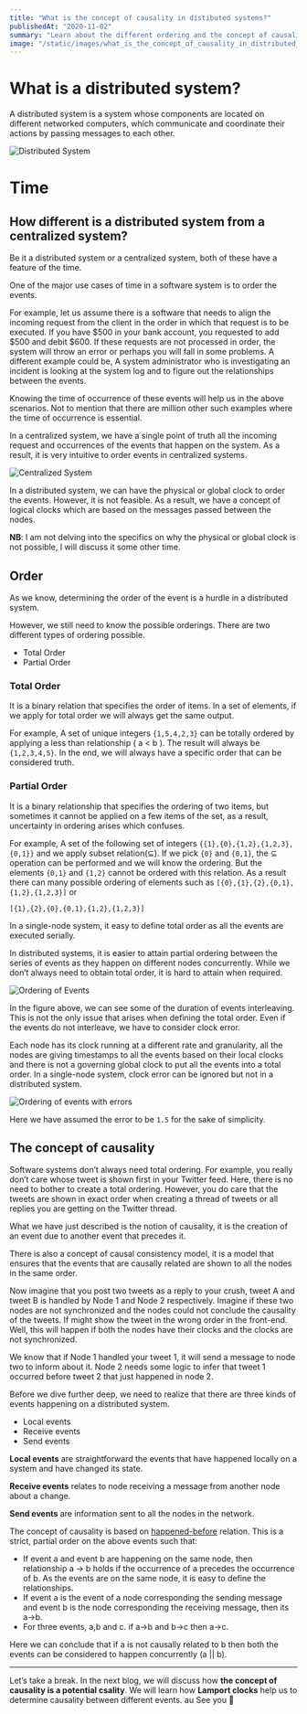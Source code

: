 ```yaml
---
title: "What is the concept of causality in distibuted systems?"
publishedAt: "2020-11-02"
summary: "Learn about the different ordering and the concept of causality in distributed systems."
image: "/static/images/what_is_the_concept_of_causality_in_distributed_system/DistributedSystem.png"
---
```


# What is a distributed system?

A distributed system is a system whose components are located on different networked computers, which communicate and coordinate their actions by passing messages to each other.

![Distributed System](/static/images/what_is_the_concept_of_causality_in_distributed_system/DistributedSystem.png)

# Time

## How different is a distributed system from a centralized system?

Be it a distributed system or a centralized system, both of these have a feature of the time.

One of the major use cases of time in a software system is to order the events.

For example, let us assume there is a software that needs to align the incoming request from the client in the order in which that request is to be executed. If you have $500 in your bank account, you requested to add $500 and debit \$600. If these requests are not processed in order, the system will throw an error or perhaps you will fall in some problems. A different example could be, A system administrator who is investigating an incident is looking at the system log and to figure out the relationships between the events.

Knowing the time of occurrence of these events will help us in the above scenarios. Not to mention that there are million other such examples where the time of occurrence is essential.

In a centralized system, we have a single point of truth all the incoming request and occurrences of the events that happen on the system. As a result, it is very intuitive to order events in centralized systems.

![Centralized System](/static/images/what_is_the_concept_of_causality_in_distributed_system/CentralizedSystem.png)

In a distributed system, we can have the physical or global clock to order the events. However, it is not feasible. As a result, we have a concept of logical clocks which are based on the messages passed between the nodes.

**NB**: I am not delving into the specifics on why the physical or global clock is not possible, I will discuss it some other time.

## Order

As we know, determining the order of the event is a hurdle in a distributed system.

However, we still need to know the possible orderings. There are two different types of ordering possible.

- Total Order
- Partial Order

### Total Order

It is a binary relation that specifies the order of items. In a set of elements, if we apply for total order we will always get the same output.

For example, A set of unique integers `{1,5,4,2,3}` can be totally ordered by applying a less than relationship ( a < b ). The result will always be `{1,2,3,4,5}`. In the end, we will always have a specific order that can be considered truth.

### Partial Order

It is a binary relationship that specifies the ordering of two items, but sometimes it cannot be applied on a few items of the set, as a result, uncertainty in ordering arises which confuses.

For example, A set of the following set of integers `{{1},{0},{1,2},{1,2,3},{0,1}}` and we apply subset relation(⊆). If we pick `{0}` and `{0,1}`, the ⊆ operation can be performed and we will know the ordering. But the elements `{0,1}` and `{1,2}` cannot be ordered with this relation. As a result there can many possible ordering of elements such as `[{0},{1},{2},{0,1},{1,2},{1,2,3}]`
or

`[{1},{2},{0},{0,1},{1,2},{1,2,3}]`

In a single-node system, it easy to define total order as all the events are executed serially.

In distributed systems, it is easier to attain partial ordering between the series of events as they happen on different nodes concurrently. While we don’t always need to obtain total order, it is hard to attain when required.

![Ordering of Events](/static/images/what_is_the_concept_of_causality_in_distributed_system/ordering.png)

In the figure above, we can see some of the duration of events interleaving. This is not the only issue that arises when defining the total order. Even if the events do not interleave, we have to consider clock error.

Each node has its clock running at a different rate and granularity, all the nodes are giving timestamps to all the events based on their local clocks and there is not a governing global clock to put all the events into a total order. In a single-node system, clock error can be ignored but not in a distributed system.

![Ordering of events with errors](/static/images/what_is_the_concept_of_causality_in_distributed_system/ordering_with_errors.png)

Here we have assumed the error to be `1.5` for the sake of simplicity.

## The concept of causality

Software systems don’t always need total ordering. For example, you really don’t care whose tweet is shown first in your Twitter feed. Here, there is no need to bother to create a total ordering. However, you do care that the tweets are shown in exact order when creating a thread of tweets or all replies you are getting on the Twitter thread.

What we have just described is the notion of causality, it is the creation of an event due to another event that precedes it.

There is also a concept of causal consistency model, it is a model that ensures that the events that are causally related are shown to all the nodes in the same order.

Now imagine that you post two tweets as a reply to your crush, tweet A and tweet B is handled by Node 1 and Node 2 respectively. Imagine if these two nodes are not synchronized and the nodes could not conclude the causality of the tweets. If might show the tweet in the wrong order in the front-end. Well, this will happen if both the nodes have their clocks and the clocks are not synchronized.

We know that if Node 1 handled your tweet 1, it will send a message to node two to inform about it. Node 2 needs some logic to infer that tweet 1 occurred before tweet 2 that just happened in node 2.

Before we dive further deep, we need to realize that there are three kinds of events happening on a distributed system.

- Local events
- Receive events
- Send events

**Local events** are straightforward the events that have happened locally on a system and have changed its state.

**Receive events** relates to node receiving a message from another node about a change.

**Send events** are information sent to all the nodes in the network.

The concept of causality is based on [happened-before](https://en.wikipedia.org/wiki/Happened-before) relation. This is a strict, partial order on the above events such that:

- If event a and event b are happening on the same node, then relationship a -> b holds if the occurrence of a precedes the occurrence of b. As the events are on the same node, it is easy to define the relationships.
- If event a is the event of a node corresponding the sending message and event b is the node corresponding the receiving message, then its a->b.
- For three events, a,b and c. if a->b and b->c then a->c.

Here we can conclude that if a is not causally related to b then both the events can be considered to happen concurrently (a || b).

---

Let’s take a break. In the next blog, we will discuss how **the concept of causality is a potential csality**. We will learn how **Lamport clocks** help us to determine causality between different events.
au
See you 👋
